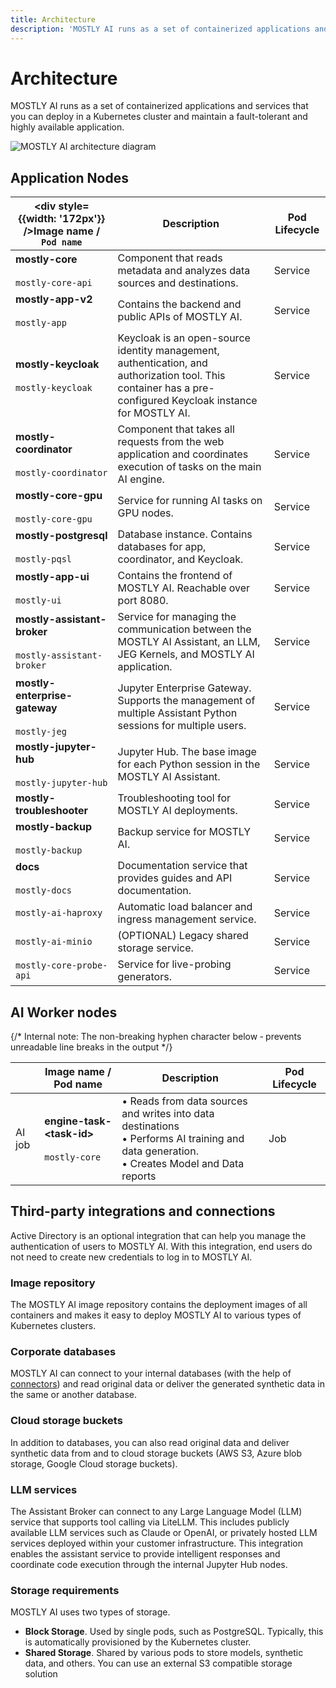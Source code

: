 ```yaml
---
title: Architecture
description: 'MOSTLY AI runs as a set of containerized applications and services that you can deploy in a Kubernetes cluster and maintain a fault-tolerant and highly available application.'
---
```



# Architecture

MOSTLY AI runs as a set of containerized applications and services that you can deploy in a Kubernetes cluster and maintain a fault-tolerant and highly available application.

<Image src="/docimages/install/mostly-ai-architecture.svg" alt="MOSTLY AI architecture diagram" width={800} height={30} />

## Application Nodes

| <div style={{width: '172px'}} />Image name / `Pod name`          | Description                                                                                                                                                  | Pod Lifecycle |
| ---------------------------------------------------------------- | ------------------------------------------------------------------------------------------------------------------------------------------------------------ | ------------- |
| **mostly-core**<br /><br />`mostly-core-api`                     | Component that reads metadata and analyzes data sources and destinations.                                                                                    | Service       |
| **mostly-app-v2**<br /><br />`mostly-app`                        | Contains the backend and public APIs of MOSTLY AI.                                                                                                           | Service       |
| **mostly-keycloak**<br /><br />`mostly-keycloak`                 | Keycloak is an open-source identity management, authentication, and authorization tool. This container has a pre-configured Keycloak instance for MOSTLY AI. | Service       |
| **mostly-coordinator**<br /><br />`mostly-coordinator`           | Component that takes all requests from the web application and coordinates execution of tasks on the main AI engine.                                         | Service       |
| **mostly-core-gpu**<br /><br />`mostly-core-gpu`                 | Service for running AI tasks on GPU nodes.                                                                                                                   | Service       |
| **mostly-postgresql**<br /><br />`mostly-pqsl`                   | Database instance. Contains databases for app, coordinator, and Keycloak.                                                                                    | Service       |
| **mostly-app-ui**<br /><br />`mostly-ui`                         | Contains the frontend of MOSTLY AI. Reachable over port 8080.                                                                                                | Service       |
| **mostly-assistant-broker**<br /><br />`mostly-assistant-broker` | Service for managing the communication between the MOSTLY AI Assistant, an LLM, JEG Kernels, and MOSTLY AI application.                                      | Service       |
| **mostly-enterprise-gateway**<br /><br />`mostly-jeg`            | Jupyter Enterprise Gateway. Supports the management of multiple Assistant Python sessions for multiple users.                                                | Service       |
| **mostly-jupyter-hub**<br /><br />`mostly-jupyter-hub`           | Jupyter Hub. The base image for each Python session in the MOSTLY AI Assistant.                                                                              | Service       |
| **mostly-troubleshooter**                                        | Troubleshooting tool for MOSTLY AI deployments.                                                                                                              | Service       |
| **mostly-backup**<br /><br />`mostly-backup`                     | Backup service for MOSTLY AI.                                                                                                                                | Service       |
| **docs**<br /><br />`mostly-docs`                                | Documentation service that provides guides and API documentation.                                                                                            | Service       |
| `mostly-ai-haproxy`                                              | Automatic load balancer and ingress management service.                                                                                                      | Service       |
| `mostly-ai-minio`                                                | (OPTIONAL) Legacy shared storage service.                                                                                                                                      | Service       |
| `mostly-core-probe-api`                                          | Service for live-probing generators.                                                                                                                         | Service       |

## AI Worker nodes

{/* Internal note: The non-breaking hyphen character below &#x2011; prevents unreadable line breaks in the output */}

|                    | Image name / Pod name                               | Description                                                                                                                                        | Pod Lifecycle |
| ------------------ | --------------------------------------------------- | -------------------------------------------------------------------------------------------------------------------------------------------------- | ------------- |
| <ChipIcon/> AI job | **engine-task-\<task-id>**<br /><br />`mostly-core` | • Reads from data sources and writes into data destinations<br />• Performs AI training and data generation.<br />• Creates Model and Data reports | Job           |

## Third-party integrations and connections

Active Directory is an optional integration that can help you manage the authentication of users to MOSTLY AI. With this integration, end users do not need to create new credentials to log in to MOSTLY AI.

### Image repository

The MOSTLY AI image repository contains the deployment images of all containers and makes it easy to deploy MOSTLY AI to various types of Kubernetes clusters.

### Corporate databases

MOSTLY AI can connect to your internal databases (with the help of [connectors](/connectors)) and read original data or deliver the generated synthetic data in the same or another database.

### Cloud storage buckets

In addition to databases, you can also read original data and deliver synthetic data from and to cloud storage buckets (AWS S3, Azure blob storage, Google Cloud storage buckets).

### LLM services

The Assistant Broker can connect to any Large Language Model (LLM) service that supports tool calling via LiteLLM. This includes publicly available LLM services such as Claude or OpenAI, or privately hosted LLM services deployed within your customer infrastructure. This integration enables the assistant service to provide intelligent responses and coordinate code execution through the internal Jupyter Hub nodes.

### Storage requirements

MOSTLY AI uses two types of storage.

- **Block Storage**. Used by single pods, such as PostgreSQL. Typically, this is automatically provisioned by the Kubernetes cluster.
- **Shared Storage**. Shared by various pods to store models, synthetic data, and others. You can use an external S3 compatible storage solution

